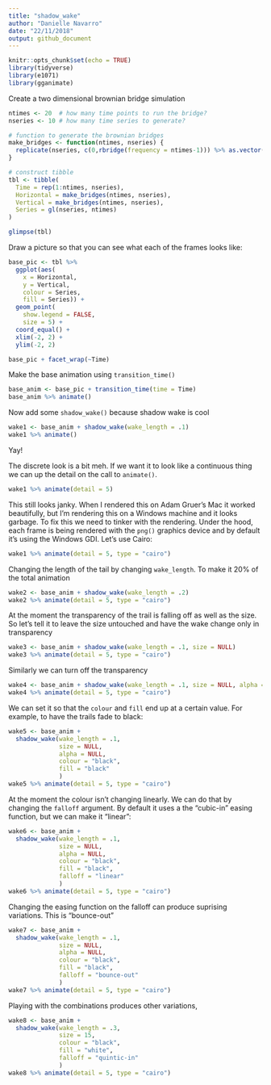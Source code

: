 ```yaml
---
title: "shadow_wake"
author: "Danielle Navarro"
date: "22/11/2018"
output: github_document
---
```


```r
knitr::opts_chunk$set(echo = TRUE)
library(tidyverse)
library(e1071)
library(gganimate)
```


Create a two dimensional brownian bridge simulation

```r
ntimes <- 20  # how many time points to run the bridge?
nseries <- 10 # how many time series to generate?

# function to generate the brownian bridges
make_bridges <- function(ntimes, nseries) {
  replicate(nseries, c(0,rbridge(frequency = ntimes-1))) %>% as.vector()
}

# construct tibble
tbl <- tibble(
  Time = rep(1:ntimes, nseries),
  Horizontal = make_bridges(ntimes, nseries),
  Vertical = make_bridges(ntimes, nseries),
  Series = gl(nseries, ntimes)
)

glimpse(tbl)
```

Draw a picture so that you can see what each of the frames looks like:

```r
base_pic <- tbl %>%
  ggplot(aes(
    x = Horizontal, 
    y = Vertical, 
    colour = Series,
    fill = Series)) + 
  geom_point(
    show.legend = FALSE,
    size = 5) + 
  coord_equal() + 
  xlim(-2, 2) + 
  ylim(-2, 2)

base_pic + facet_wrap(~Time)
```

Make the base animation using `transition_time()`

```r
base_anim <- base_pic + transition_time(time = Time) 
base_anim %>% animate()
```

Now add some `shadow_wake()` because shadow wake is cool

```r
wake1 <- base_anim + shadow_wake(wake_length = .1)
wake1 %>% animate()
```

Yay!

The discrete look is a bit meh. If we want it to look like a continuous thing we can up the detail on the call to `animate()`. 

```r
wake1 %>% animate(detail = 5)
```

This still looks janky. When I rendered this on Adam Gruer's Mac it worked beautifully, but I'm rendering this on a Windows machine and it looks garbage. To fix this we need to tinker with the rendering. Under the hood, each frame is being rendered with the `png()` graphics device and by default it's using the Windows GDI. Let's use Cairo:

```r
wake1 %>% animate(detail = 5, type = "cairo")
```

Changing the length of the tail by changing `wake_length`. To make it 20% of the total animation

```r
wake2 <- base_anim + shadow_wake(wake_length = .2)
wake2 %>% animate(detail = 5, type = "cairo")
```

At the moment the transparency of the trail is falling off as well as the size. So let's tell it to leave the size untouched and have the wake change only in transparency 

```r
wake3 <- base_anim + shadow_wake(wake_length = .1, size = NULL)
wake3 %>% animate(detail = 5, type = "cairo")
```

Similarly we can turn off the transparency

```r
wake4 <- base_anim + shadow_wake(wake_length = .1, size = NULL, alpha = NULL)
wake4 %>% animate(detail = 5, type = "cairo")
```


We can set it so that the `colour` and `fill` end up at a certain value. For example, to have the trails fade to black:

```r
wake5 <- base_anim + 
  shadow_wake(wake_length = .1, 
              size = NULL, 
              alpha = NULL,
              colour = "black",
              fill = "black"
              )
wake5 %>% animate(detail = 5, type = "cairo")
```


At the moment the colour isn't changing linearly. We can do that by changing the `falloff` argument. By default it uses a the "cubic-in" easing function, but we can make it "linear":

```r
wake6 <- base_anim + 
  shadow_wake(wake_length = .1, 
              size = NULL, 
              alpha = NULL,
              colour = "black",
              fill = "black",
              falloff = "linear"
              )
wake6 %>% animate(detail = 5, type = "cairo")
```


Changing the easing function on the falloff can produce suprising variations. This is "bounce-out"

```r
wake7 <- base_anim + 
  shadow_wake(wake_length = .1, 
              size = NULL, 
              alpha = NULL,
              colour = "black",
              fill = "black",
              falloff = "bounce-out"
              )
wake7 %>% animate(detail = 5, type = "cairo")
```

Playing with the combinations produces other variations,

```r
wake8 <- base_anim + 
  shadow_wake(wake_length = .3, 
              size = 15, 
              colour = "black",
              fill = "white",
              falloff = "quintic-in"
              )
wake8 %>% animate(detail = 5, type = "cairo")
```

